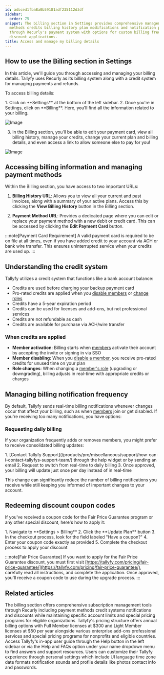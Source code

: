 ```yaml
---
id: adbced1fba8a0b59181adf235112d3df
sidebar:
  order: 75
snippet: The billing section in Settings provides comprehensive management of payment
  methods credits billing history plan modifications and notification preferences
  through Recurly's payment system with options for custom billing frequencies and
  discount applications.
title: Access and manage my billing details
---
```



## How to use the Billing section in Settings

In this article, we'll guide you through accessing and managing your billing details. Tallyfy uses Recurly as its billing system along with a credit system for managing payments and refunds.

To access billing details:

<Steps>
1. Click on **Settings** at the bottom of the left sidebar.
2. Once you're in Settings, click on **Billing**. Here, you'll find all the information related to your billing.

![Image](https://screenshots.tallyfy.com/tallyfy%2Fpro%2Fdesktop-light-click-billing-settings.png)

3. In the Billing section, you'll be able to edit your payment card, view all billing history, manage your credits, change your current plan and billing details, and even access a link to allow someone else to pay for you!

![Image](https://screenshots.tallyfy.com/tallyfy%2Fpro%2Fdesktop-light-show-billing-info.png)
</Steps>

## Accessing billing information and managing payment methods

Within the Billing section, you have access to two important URLs:

1. **Billing History URL**: Allows you to view all your current and past invoices, along with a summary of your active plans. Access this by clicking the **View Billing History** button in the Billing section.

2. **Payment Method URL**: Provides a dedicated page where you can edit or replace your payment method with a new debit or credit card. This can be accessed by clicking the **Edit Payment Card** button.

:::note[Payment Card Requirement]
A valid payment card is required to be on file at all times, even if you have added credit to your account via ACH or bank wire transfer. This ensures uninterrupted service when your credits are used up.
:::

## Understanding the credit system

Tallyfy utilizes a credit system that functions like a bank account balance:

- Credits are used before charging your backup payment card
- Pro-rated credits are applied when you [disable members](/products/pro/settings/org-settings/how-can-i-remove-a-member-from-my-tallyfy-organization/) or [change roles](/products/pro/documenting/members/how-can-i-change-a-members-role-in-tallyfy/)
- Credits have a 5-year expiration period
- Credits can be used for licenses and add-ons, but not professional services
- Credits are not refundable as cash
- Credits are available for purchase via ACH/wire transfer

### When credits are applied

- **Member activation**: Billing starts when [members](/products/pro/documenting/members/) activate their account by accepting the invite or signing in via SSO
- **Member disabling**: When you [disable a member](/products/pro/settings/org-settings/how-can-i-remove-a-member-from-my-tallyfy-organization/), you receive pro-rated credits for unused time on your plan
- **Role changes**: When changing a [member's role](/products/pro/documenting/members/how-can-i-change-a-members-role-in-tallyfy/) (upgrading or downgrading), billing adjusts in real-time with appropriate credits or charges

## Managing billing notification frequency

By default, Tallyfy sends real-time billing notifications whenever changes occur that affect your billing, such as when [members](/products/pro/documenting/members/) join or get disabled. If you're receiving too many notifications, you have options:

### Requesting daily billing

If your organization frequently adds or removes members, you might prefer to receive consolidated billing updates:

<Steps>
1. [Contact Tallyfy Support](/products/pro/miscellaneous/support/how-can-i-contact-tallyfys-support-team/) through the help widget or by sending an email
2. Request to switch from real-time to daily billing
3. Once approved, your billing will update just once per day instead of in real-time
</Steps>

This change can significantly reduce the number of billing notifications you receive while still keeping you informed of important changes to your account.

## Redeeming discount coupon codes

If you've received a coupon code for the Fair Price Guarantee program or any other special discount, here's how to apply it:

<Steps>
1. Navigate to **Settings > Billing**
2. Click the **Update Plan** button
3. In the checkout process, look for the field labeled "Have a coupon?"
4. Enter your coupon code exactly as provided
5. Complete the checkout process to apply your discount
</Steps>

:::note[Fair Price Guarantee]
If you want to apply for the Fair Price Guarantee discount, you must first visit [https://tallyfy.com/pricing/fair-price-guarantee/](https://tallyfy.com/pricing/fair-price-guarantee/), carefully read all instructions, and complete the application. Once approved, you'll receive a coupon code to use during the upgrade process.
:::


## Related articles
<CardGrid>
<LinkTitleCard header="<b>Settings > Billing</b>" href="/products/pro/settings/billing/" > The billing section offers comprehensive subscription management tools through Recurly including payment methods credit systems notifications and discounts while maintaining specific account limits and special pricing programs for eligible organizations. </LinkTitleCard>
<LinkTitleCard header="<b>Pro > Pricing</b>" href="/products/pro/pricing/" > Tallyfy's pricing structure offers annual billing options with Full Member licenses at $300 and Light Member licenses at $50 per year alongside various enterprise add-ons professional services and special pricing programs for nonprofits and eligible countries. </LinkTitleCard>
<LinkTitleCard header="<b>Support > In-app user guide</b>" href="/products/pro/miscellaneous/support/how-to-access-the-tallyfy-user-guide/" > Access Tallyfy's in-app user guide through the Help button in the left sidebar or via the Help and FAQs option under your name dropdown menu to find answers and support resources. </LinkTitleCard>
<LinkTitleCard header="<b>Personal Settings > Personalization settings</b>" href="/products/pro/settings/personal-settings/personalization-settings/" > Users can customize their Tallyfy experience through personal settings which include UI language time zone date formats notification sounds and profile details like photos contact info and passwords. </LinkTitleCard>
</CardGrid>